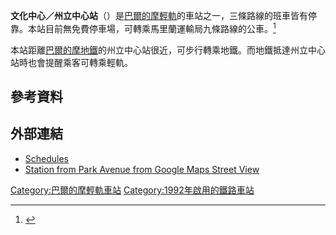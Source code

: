 {{Infobox station
| style=MTA Maryland Light Rail
| name=文化中心／州立中心<br />{{lang|en|Cultural Center / State Center}}
| type=[[巴爾的摩輕軌|巴爾的摩輕軌]]車站<br/>連接至[[巴爾的摩地鐵|巴爾的摩地鐵]] 
| image= MTA Maryland Light Rail Cultural Center Station.jpg
| image_caption=2010年文化中心站
| address=北霍華德街903號
| borough=[[馬里蘭州|馬里蘭州]][[巴爾的摩|巴爾的摩]]
| country=[[美國|美國]]
| coordinates={{coord|39.3027|-76.6226|type:railwaystation_region:US-MD|display=inline,title}}
| line=[[巴爾的摩輕軌|巴爾的摩輕軌]]
| other=[[File:BaltimoreMetroSubwayIcon.png|20px]] '''{{link-en|州立中心／文化中心站|State Center / Cultural Center station|州立中心站}}'''[[巴爾的摩地鐵|巴爾的摩地鐵]]<br />{{bus icon}} {{link-en|MTA馬里蘭14號線|Route 14 (MTA Maryland)|14}}、{{link-en|MTA馬里蘭19號線|Route 19 (MTA Maryland)|19}}、{{link-en|MTA馬里蘭21號線|Route 21 (MTA Maryland)|21}}、{{link-en|MTA馬里蘭27號線|Route 27 (MTA Maryland)|27}}、{{link-en|MTA馬里蘭巴士路線列表|List of MTA Maryland bus routes|311}}、{{link-en|MTA馬里蘭巴士路線列表|List of MTA Maryland bus routes|320}}、{{link-en|MTA馬里蘭巴士路線列表|List of MTA Maryland bus routes|410}}、412
| platform=2個[[側式月台|側式月台]]
| tracks=2條
| parking=
| bicycle={{link-en|巴爾的摩共享單車|Baltimore Bike Share|共享單車點34號}}（12個架）
| passengers=
| pass_year=
| pass_pecent=
| pass_system=
| opened=
| rebuilt=
| ADA=
| code=
| owned={{link-en|馬里蘭交通管理局|Maryland Transit Administration}}
| zone=
| services=
{{s-rail|title=巴爾的摩輕軌}}
{{S-inop|[[中心街站|中心街站]]}}
{{s-line|巴爾的摩華盛頓國際機場線||#00B8E6}}
{{S-inop|[[巴爾的摩大學／皇家山站|巴爾的摩大學／皇家山站]]}}
{{new system|}}
{{S-inop|[[中心街站|中心街站]]}}
{{s-line|格蘭伯尼線||#FFFF00}}
{{S-inop|[[巴爾的摩大學／皇家山站|巴爾的摩大學／皇家山站]]}}
{{new system|}}
{{S-inop|[[中心街站|中心街站]]}}
{{s-line|賓州車站－康登車場區間車||#DE1D43}}
{{S-inop|[[巴爾的摩大學／皇家山站|巴爾的摩大學／皇家山站]]}}
}}

'''文化中心／州立中心站'''（{{lang-en|Cultural Center/State Center station}}）是[[巴爾的摩輕軌|巴爾的摩輕軌]]的車站之一，三條路線的班車皆有停靠。本站目前無免費停車場，可轉乘馬里蘭運輸局九條路線的公車。<ref>{{cite web|url=http://www.mtamaryland.com/services/lightrail/parking/ |title=Station list |deadurl=yes |archiveurl=https://web.archive.org/web/20080613204704/http://www.mtamaryland.com/services/lightrail/parking/ |archivedate=2008-06-13 }}</ref>

本站距離[[巴爾的摩地鐵|巴爾的摩地鐵]]的州立中心站很近，可步行轉乘地鐵。而地鐵抵達州立中心站時也會提醒乘客可轉乘輕軌。

==參考資料==
{{reflist}}

==外部連結==
*[https://web.archive.org/web/20080702112220/http://mtamaryland.com/services/lightrail/schedule/ Schedules]
*[http://maps.google.com/maps?hl=en&ie=UTF8&ll=39.304242,-76.620533&spn=0.004134,0.013701&z=17&layer=c&cbll=39.304242,-76.620533&panoid=Kgb1rfX0ltFtP0xvz9EnvQ&cbp=12,169.73,,0,7.68 Station from Park Avenue from Google Maps Street View]

{{巴爾的摩輕軌}}
[[Category:巴爾的摩輕軌車站|Category:巴爾的摩輕軌車站]]
[[Category:1992年啟用的鐵路車站|Category:1992年啟用的鐵路車站]]